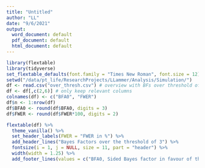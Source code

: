 ```yaml
---
title: "Untitled"
author: "LL"
date: "9/6/2021"
output:
  word_document: default
  pdf_document: default
  html_document: default
---
```


```r
library(flextable)
library(tidyverse)
set_flextable_defaults(font.family = "Times New Roman", font.size = 12)
setwd("/data/pt_life/ResearchProjects/LLammer/Analysis/Simulation/")
df <- read.csv("over_thresh.csv") # overview with BFs over threshold of 3
df <- df[,c(2,6)] # only keep relevant columns
colnames(df) <- c("BFA0", "FWER")
df$n <- 1:nrow(df)
df$BFA0 <- round(df$BFA0, digits = 3)
df$FWER <- round(df$FWER*100, digits = 2)

flextable(df) %>%
  theme_vanilla() %>%
  set_header_labels(FWER = "FWER in %") %>%
  add_header_lines("Bayes Factors over the threshold of 3") %>%
  fontsize(i = 1, j = NULL, size = 11, part = "header") %>%
  width(width = 1.25) %>%
  add_footer_lines(values = c("BFA0, Sided Bayes factor in favour of the alternative hypothesis; FWER, familywise error rate if the threshold would be set just below BFA0" ,"In the simulation with randomly simulated values for our predictors of interest, 14 BFs exceeded the standard threshold of three. Given a family size of 12 tests, a threshold of 10.75 would maintain the FWER below 5%."))

```